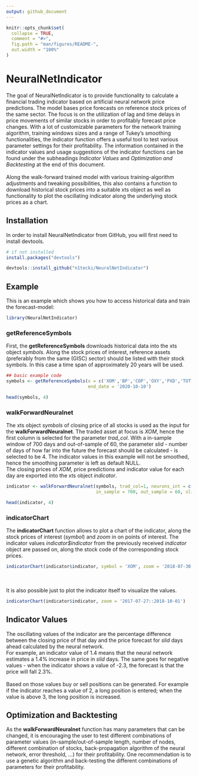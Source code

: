 ```yaml
---
output: github_document
---
```


<!-- README.md is generated from README.Rmd. Please edit that file -->

```r
knitr::opts_chunk$set(
  collapse = TRUE,
  comment = "#>",
  fig.path = "man/figures/README-",
  out.width = "100%"
)
```

# NeuralNetIndicator

<!-- badges: start -->
<!-- badges: end -->

The goal of NeuralNetIndicator is to provide functionality to calculate a financial trading indicator based
on artificial neural network price predictions. The model bases price forecasts on reference stock prices of the same
sector. The focus is on the utilization of lag and time delays in price movements of similar stocks in order to 
profitably forecast price changes. With a lot of customizable parameters for the network training algorithm, training
windows sizes and a range of Tukey's smoothing functionalities, the indicator function offers a useful tool to test 
various parameter settings for their profitability. The information contained in the indicator values and usage
suggestions of the indicator functions can be found under the subheadings *Indicator Values* and 
*Optimization and Backtesting* at the end of this document. 
<br/><br/>
Along the walk-forward trained model with various training-algorithm 
adjustments and tweaking possibilities, this also contains a function to download historical stock prices into a 
suitable xts object as well as functionality to plot the oscillating indicator along the underlying stock prices as a
chart. 

## Installation

In order to install NeuralNetIndicator from GitHub, you will first need to install devtools.

``` r
# if not installed
install.packages("devtools")

devtools::install_github("n1tecki/NeuralNetIndicator")
```

## Example

This is an example which shows you how to access historical data and train the forecast-model:

```r
library(NeuralNetIndicator)
```

### getReferenceSymbols

First, the **getReferenceSymbols** downloads historical data into the xts object *symbols*. 
Along the stock prices of interest, reference assets (preferably from the same (GISC) sector) 
should be listed with their stock symbols. In this case a time span of approximately 20 years will be used.

```r
## basic example code
symbols <- getReferenceSymbols(x = c('XOM','BP','COP','OXY','PXD','TOT','VLO'), start_date = '2000-10-10', 
                               end_date = '2020-10-10')

head(symbols, 4)
```

### walkForwardNeuralnet

The xts object *symbols* of closing price of all stocks is used as the input for the **walkForwardNeuralnet**. 
The traded asset at focus is *XOM*, hence the first column is selected for the parameter *trad_col*. 
With a in-sample window of 700 days and out-of-sample of 60, the parameter *slid* - number of days of how far into 
the future the forecast should be calculated - is selected to be 4. The indicator values in this example will not be
smoothed, hence the smoothing parameter is left as default NULL.\
The closing prices of *XOM*, price predictions and indicator value for each day are exported into the xts object 
*indicator*.

```r
indicator <- walkForwardNeuralnet(symbols, trad_col=1, neurons_int = c(3,5), 
                                  in_sample = 700, out_sample = 60, slid = 4)

head(indicator, 4)
```

### indicatorChart

The **indicatorChart** function allows to plot a chart of the indicator, along the stock prices of interest 
(*symbol*) and *zoom* in on points of interest. The indicator values *indicator$indicator* from the previously
received *indicator* object are passed on, along the stock code of the corresponding stock prices.

```r
indicatorChart(indicator$indicator, symbol = 'XOM', zoom = '2018-07-30::2019-07-01')
```

<br/><br/>
It is also possible just to plot the indicator itself to visualize the values.

```r
indicatorChart(indicator$indicator, zoom = '2017-07-27::2018-10-01')
```

## Indicator Values
The oscillating values of the indicator are the percentage difference between the closing price of that day and
the price forecast for *slid* days ahead calculated by the neural network.\
For example, an indicator value of 1.4
means that the neural network estimates a 1.4% increase in price in *slid* days. The same goes for negative values -
when the indicator shows a value of -2.3, the forecast is that the price will fall 2.3%.
<br/><br/> 
Based on those values buy or sell positions can be generated. For example if the indicator reaches a value of 2, a long position is entered; when the value is above 3, the long position is increased. 

## Optimization and Backtesting
As the **walkForwardNeuralnet** function has many parameters that can be changed, it is encouraging the user to test
different combinations of parameter values (in-sample/out-of-sample length, number of nodes, different combination 
of stocks, back-propagation algorithm of the neural network, error threshold, ...) for their profitability. One
recommendation is to use a genetic algorithm and back-testing the different combinations of parameters for their
profitability.


